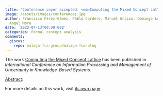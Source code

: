 ```yaml
---
title: 'Conference paper accepted: <em>Computing the Mixed Concept Lattice</em>'
image: /assets/images/conferences.jpg
author: Francisco Pérez-Gámez, Pablo Cordero, Manuel Enciso, Domingo López-Rodríguez,
  Angel Mora
date: '2022-07-13T00:00:00Z'
categories: Formal concept analysis
comments:
  giscus:
    repo: malaga-fca-group/malaga-fca-blog
---
```


The work <u>Computing the Mixed Concept Lattice</u> has been published in <em><em>International Conference on Information Processing and Management of Uncertainty in Knowledge-Based Systems</em></em>.

<u>Abstract</u>:






For more details on this work, visit <a href='/publications/conferences/2022-ipmu'>its own page</a>.
